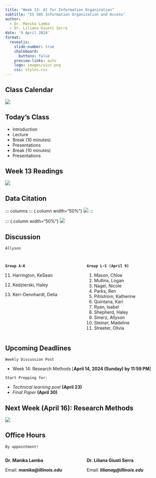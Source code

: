 ```yaml
---
title: "Week 13: AI for Information Organization"
subtitle: "IS 505 Information Organization and Access"
author: 
  - Dr. Manika Lamba
  - Dr. Liliana Giusti Serra
date: '9 April 2024'
format:
  revealjs: 
    slide-number: true
    chalkboard: 
      buttons: false
    preview-links: auto
    logo: images/uiuc.png
    css: styles.css
---
```


## Class Calendar

![](images/calendar.png){fig-align="center"}

## Today's Class

-   Introduction
-   Lecture
-   Break (10 minutes)
-   Presentations
-   Break (10 minutes)
-   Presentations

## Week 13 Readings {.smaller}

![](images/readings.png){fig-align="center"}




## Data Citation

::: columns
::: {.column width="50%"}
![](images/force2.jpg){fig-align="center"}
:::

::: {.column width="50%"}
![](images/force.jpg){fig-align="center"}




## Discussion {.smaller}

`Allyson`


##  {.smaller}

::: columns
::: {.column width="50%"}
**`Group A-K`**

11. Harrington, KeSean

12. Kedzierski, Haley

13. Kerr-Dennhardt, Delia
:::

::: {.column width="50%"}
**`Group L-S (April 9)`**

1.  Mason, Chloe
2.  Mullins, Logan
3.  Nagel, Nicole
4.  Parks, Ren
5.  Pihlstrom, Katherine
6.  Quintana, Kari
7.  Ryan, Isabel
8.  Shepherd, Haley
9.  Smerz, Allyson
10. Steiner, Madeline
11. Streeter, Olivia
:::
:::

## Upcoming Deadlines {.smaller}

`Weekly Discussion Post`

-   Week 14: Research Methods \[**April 14, 2024 (Sunday) by 11:59 PM**\]

`Start Prepping for:`

-   *Technical learning post* **(April 23)**
-   *Final Paper* **(April 30)**

## Next Week (April 16): Research Methods {.smaller}

![](images/week-14.png){fig-align="center"}

## Office Hours

`By appointment!`

::: columns
::: {.column width="50%"}
**Dr. Manika Lamba**

Email: ***manika\@illinois.edu***
:::

::: {.column width="50%"}
**Dr. Liliana Giusti Serra**

Email: ***lilianag\@illinois.edu***
:::
:::

